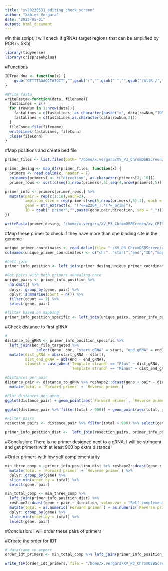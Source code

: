 ```yaml
---
title: "xv20230531_editing_check_screen"
author: "Xabier Vergara"
date: "2023-05-31"
output: html_document
---
```

#In this script, I will check if gRNAs target regions that can be amplified by PCR (~ 5Kb)

```r
library(tidyverse)
library(crisprseekplus)
```

#Functions
```r
IDTrna_dna <- function(x) {
    gsub("GTTTTAGAGCTATGCT","",gsub("r","",gsub(" ","",gsub("/AltR./","",gsub("U","T",x)))))
}

#Write fasta
writeFasta<-function(data, filename){
  fastaLines = c()
  for (rowNum in 1:nrow(data)){
    fastaLines = c(fastaLines, as.character(paste(">", data[rowNum,"ID"], sep = "")))
    fastaLines = c(fastaLines,as.character(data[rowNum,2]))
  }
  fileConn<-file(filename)
  writeLines(fastaLines, fileConn)
  close(fileConn)
}
```



#Map positions and create bed file
```r
primer_files <- list.files(path= "/home/x.vergara/XV_P3_ChromDSBScreen/xv_CRISPR_screen_figures/export/xv20230307_revision_figures/editing_efficiency", pattern="primers", full.names = T)

primer_desing <- map_dfr(primer_files, function(x) {
  primers <- read.delim(x, header = F)
  colnames(primers) <- c("direction", as.character(primers[2,-10]))
  primer_rows <- sort(c(seq(3,nrow(primers),5),seq(4,nrow(primers),5)))

primer_info <- primers[primer_rows,] %>%
  mutate(pair = rep(c(1:10),each=2),
         amplicon_size = rep(primers[seq(5,nrow(primers),5),2], each = 2),
         gene = str_extract(x, "(?<=E2284_).*(?=_prim)"),
         ID = gsub(" primer","",paste(gene,pair,direction, sep = "_")))
})

writeFasta(primer_desing, "/home/x.vergara/XV_P3_ChromDSBScreen/xv_CRISPR_screen_figures/export/xv20230307_revision_figures/editing_efficiency/xv20230602_primer_PCR.fasta")

```

#Map these primer to check if they have more than one binding site in the genome
```r
unique_primer_coordinates <- read_delim(file= "~/XV_P3_ChromDSBScreen/xv_CRISPR_screen_figures/export/xv20230307_revision_figures/editing_efficiency/primer_unique_PCR.bed", col_names = F)
colnames(unique_primer_coordinates) <- c("chr", "start","end","ID","mapq","orientation")

#Left join
primer_info_position <- left_join(primer_desing,unique_primer_coordinates)

#Get pairs with both primers annealing once
unique_pairs <- primer_info_position %>% 
  na.omit() %>% 
  dplyr::group_by(gene, pair) %>% 
  dplyr::summarise(count = n()) %>% 
  filter(count == 2) %>%
  select(gene, pair)

#filter based on mapping
primer_info_position_specific <- left_join(unique_pairs, primer_info_position)

```

#Check distance to first gRNA
```r
#
distance_to_gRNA <- primer_info_position_specific %>% 
  left_join(bed_file_targeted %>% 
              select(gene, chr, "start_gRNA" = start, "end_gRNA" = end)) %>% 
  mutate(dist_gRNA = abs(start_gRNA - start),
         dist_end_gRNA = abs(end - end_gRNA),
         closest = case_when(`Template strand` == "Plus" ~ dist_gRNA,
                             `Template strand` == "Minus" ~ dist_end_gRNA))

#Distances per pair
distance_pair <- distance_to_gRNA %>% reshape2::dcast(gene + pair ~ direction, value.var = "closest") %>%
  mutate(total = `Forward primer` + `Reverse primer`)

#Plot distances per gene
ggplot(distance_pair) + geom_point(aes(`Forward primer`, `Reverse primer`)) + facet_wrap(~ gene)

ggplot(distance_pair %>% filter(total > 900)) + geom_point(aes(total, gene, color = as.character(pair)))

#Filter pairs 
resection_pairs <- distance_pair %>% filter(total > 900) %>% select(gene, pair)

primer_info_position_dist <-  left_join(resection_pairs, primer_info_position_specific)

```
#Conclusion: There is no primer designed next to a gRNA. I will be stringent and get primers with at least 900 bp extra distance

#Order primers with low self complementarity
```r
min_three_comp <- primer_info_position_dist %>% reshape2::dcast(gene + pair ~ direction, value.var = "Self 3' complementarity") %>%
  mutate(total = `Forward primer` + `Reverse primer`) %>%
  dplyr::group_by(gene) %>%
  slice_min(order_by = total) %>%
  select(gene, pair)

min_total_comp <- min_three_comp %>% 
  left_join(primer_info_position_dist) %>%
  reshape2::dcast(gene + pair ~ direction, value.var = "Self complementarity") %>%
  mutate(total = as.numeric(`Forward primer`) + as.numeric(`Reverse primer`)) %>%
  dplyr::group_by(gene) %>%
  slice_min(order_by = total) %>%
  select(gene, pair)

```
#Conclusion: I will order these pairs of primers

#Create the order for IDT
```r
# dataframe to export
order_idt_primers <- min_total_comp %>% left_join(primer_info_position_dist)

write_tsv(order_idt_primers, file = "/home/x.vergara/XV_P3_ChromDSBScreen/xv_CRISPR_screen_figures/export/xv20230307_revision_figures/editing_efficiency/xv20230602_primer_order_IDT.tsv")
```
